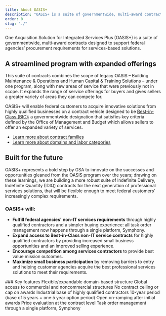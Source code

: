 ```yaml
---
title: About OASIS+
description: "OASIS+ is a suite of governmentwide, multi-award contracts that expands professional service offerings for buyers and competition opportunities for sellers."
order: 0
slug: "./"
---
```



One Acquisition Solution for Integrated Services Plus (OASIS+) is a suite of governmentwide, multi-award contracts designed to support federal agencies’ procurement requirements for services-based solutions. 

## A streamlined program with expanded offerings

This suite of contracts combines the scope of legacy OASIS – Building Maintenance &
Operations and Human Capital & Training Solutions – under one program, along with new areas of service that were previously not in scope. It expands the range of service offerings for buyers and gives sellers a greater variety of areas they can compete for.

OASIS+ will enable federal customers to acquire innovative solutions from highly qualified businesses on a contract vehicle designed to be [Best-in-Class (BIC):](https://acquisitiongateway.gov/Category-management/resources/4163) a governmentwide designation that satisfies key criteria defined by the Office of Management and Budget which allows sellers to offer an expanded variety of services.

- [Learn more about contract families](/about/contract-families/)
- [Learn more about domains and labor categories](/about/domains-labor-categories/)  

## Built for the future 

OASIS+ represents a bold step by GSA to innovate on the successes and opportunities gleaned from the OASIS program over the years; drawing on these learnings, we are building a more robust suite of Indefinite Delivery, Indefinite Quantity (IDIQ) contracts for the next generation of professional services solutions, that will be flexible enough to meet federal customers’ increasingly complex requirements.

### OASIS+ will:

- **Fulfill federal agencies' non-IT services requirements** through highly qualified contractors and a simpler buying experience: all task order management now happens through a single platform, Symphony.
- **Expand access to Best-in-Class non-IT service contracts** for highly qualified contractors by providing increased small business opportunities and an improved selling experience.
- **Encourage competition among services contractors** to provide best value mission outcomes.
- **Maximize small business participation** by removing barriers to entry and helping customer agencies acquire the best professional services solutions to meet their requirements.

<GradientBox callout_url="about/oasis-plus-comparison/" callout_text="Learn more about how OASIS+ compares to legacy OASIS">
### Key features
    <IconList>
        <CheckListItem>Flexible/expandable domain-based structure</CheckListItem>
        <CheckListItem>Global access to commercial and noncommercial structures</CheckListItem>
        <CheckListItem>No contract ceiling or cap on awards</CheckListItem>
        <CheckListItem>Industrial base of highly qualified contractors</CheckListItem>
        <CheckListItem>10-year period (base of 5 years + one 5 year option period)</CheckListItem>
        <CheckListItem>Open on-ramping after initial awards</CheckListItem>
        <CheckListItem>Price evaluation at the contract level</CheckListItem>
        <CheckListItem>Task order management through a single platform, Symphony</CheckListItem>
    </IconList>
</GradientBox>
